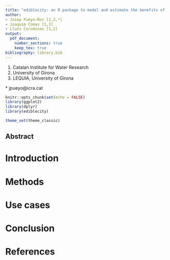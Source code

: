 ```yaml
---
title: "ediblecity: an R package to model and estimate the benefits of urban agriculture"
author:
- Josep Pueyo-Ros [1,2,*]
- Joaquim Comas [1,3]
- Lluís Corominas [1,2]
output: 
  pdf_document:
    number_sections: true
    keep_tex: true
bibliography: library.bib
---
```

1. Catalan Institute for Water Research
2. University of Girona
3. LEQUIA, University of Girona

\* jpueyo@icra.cat

```r
knitr::opts_chunk$set(echo = FALSE)
library(ggplot2)
library(dplyr)
library(ediblecity)

theme_set(theme_classic)
```

## Abstract {-}

# Introduction

# Methods

# Use cases

# Conclusion

# References {-}